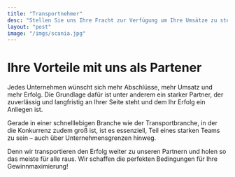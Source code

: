 ```yaml
---
title: "Transportnehmer"
desc: "Stellen Sie uns Ihre Fracht zur Verfügung um Ihre Umsätze zu steigern"
layout: "post"
image: "/imgs/scania.jpg"
---
```


# Ihre Vorteile mit uns als Partener

Jedes Unternehmen wünscht sich mehr Abschlüsse, mehr Umsatz und mehr Erfolg. Die Grundlage dafür ist unter anderem ein starker Partner, der zuverlässig und langfristig an Ihrer Seite steht und dem Ihr Erfolg ein Anliegen ist.

Gerade in einer schnelllebigen Branche wie der Transportbranche, in der die Konkurrenz zudem groß ist, ist es essenziell, Teil eines starken Teams zu sein – auch über Unternehmensgrenzen hinweg.

Denn wir transportieren den Erfolg weiter zu unseren Partnern und holen so das meiste für alle raus. Wir schaffen die perfekten Bedingungen für Ihre Gewinnmaximierung!
